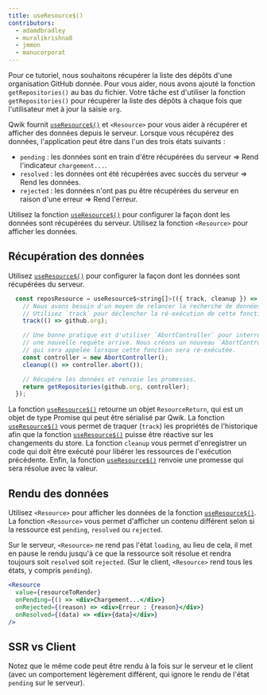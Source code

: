 ```yaml
---
title: useResource$()
contributors:
  - adamdbradley
  - muralikrishna8
  - jmmon
  - manucorporat
---
```


Pour ce tutoriel, nous souhaitons récupérer la liste des dépôts d'une organisation GitHub donnée. Pour vous aider, nous avons ajouté la fonction `getRepositories()` au bas du fichier. Votre tâche est d'utiliser la fonction `getRepositories()` pour récupérer la liste des dépôts à chaque fois que l'utilisateur met à jour la saisie `org`.

Qwik fournit [`useResource$()`](/docs/(qwik)/components/resource/index.mdx) et `<Resource>` pour vous aider à récupérer et afficher des données depuis le serveur. Lorsque vous récupérez des données, l'application peut être dans l'un des trois états suivants :

- `pending` : les données sont en train d'être récupérées du serveur => Rend l'indicateur `chargement...`.
- `resolved` : les données ont été récupérées avec succès du serveur => Rend les données.
- `rejected` : les données n'ont pas pu être récupérées du serveur en raison d'une erreur => Rend l'erreur.

Utilisez la fonction [`useResource$()`](/docs/(qwik)/components/resource/index.mdx) pour configurer la façon dont les données sont récupérées du serveur. Utilisez la fonction `<Resource>` pour afficher les données.

## Récupération des données

Utilisez [`useResource$()`](/docs/(qwik)/components/resource/index.mdx) pour configurer la façon dont les données sont récupérées du serveur.

```jsx
  const reposResource = useResource$<string[]>(({ track, cleanup }) => {
    // Nous avons besoin d'un moyen de relancer la recherche de données chaque fois que le `github.org` change.
    // Utilisez `track` pour déclencher la ré-exécution de cette fonction de récupération de données.
    track(() => github.org);

    // Une bonne pratique est d'utiliser `AbortController` pour interrompre la récupération des données si
    // une nouvelle requête arrive. Nous créons un nouveau `AbortController` et nous enregistrons une fonction `cleanup`.
    // qui sera appelée lorsque cette fonction sera ré-exécutée.
    const controller = new AbortController();
    cleanup(() => controller.abort());

    // Récupére les données et renvoie les promesses.
    return getRepositories(github.org, controller);
  });
```

La fonction [`useResource$()`](/docs/(qwik)/components/resource/index.mdx) retourne un objet `ResourceReturn`, qui est un objet de type Promise qui peut être sérialisé par Qwik. La fonction [`useResource$()`](/docs/(qwik)/components/resource/index.mdx) vous permet de traquer (`track`) les propriétés de l'historique afin que la fonction [`useResource$()`](/docs/(qwik)/components/resource/index.mdx) puisse être réactive sur les changements du store. La fonction `cleanup` vous permet d'enregistrer un code qui doit être exécuté pour libérer les ressources de l'exécution précédente. Enfin, la fonction [`useResource$()`](/docs/(qwik)/components/resource/index.mdx) renvoie une promesse qui sera résolue avec la valeur.

## Rendu des données

Utilisez `<Resource>` pour afficher les données de la fonction [`useResource$()`](/docs/(qwik)/components/resource/index.mdx). La fonction `<Resource>` vous permet d'afficher un contenu différent selon si la ressource est `pending`, `resolved` ou `rejected`.

Sur le serveur, `<Resource>` ne rend pas l'état `loading`, au lieu de cela, il met en pause le rendu jusqu'à ce que la ressource soit résolue et rendra toujours soit `resolved` soit `rejected`. (Sur le client, `<Resource>` rend tous les états, y compris `pending`).

```jsx
<Resource
  value={resourceToRender}
  onPending={() => <div>Chargement...</div>}
  onRejected={(reason) => <div>Erreur : {reason}</div>}
  onResolved={(data) => <div>{data}</div>}
/>
```

## SSR vs Client

Notez que le même code peut être rendu à la fois sur le serveur et le client (avec un comportement légèrement différent, qui ignore le rendu de l'état `pending` sur le serveur).
